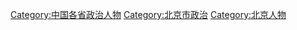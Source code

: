 [[Category:中国各省政治人物|Category:中国各省政治人物]]
[[Category:北京市政治|Category:北京市政治]]
[[Category:北京人物|Category:北京人物]]